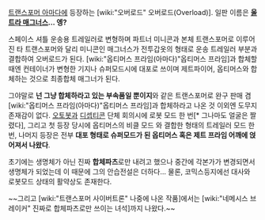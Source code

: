 [[트랜스포머 아마다]]에 등장하는 [wiki:"오버로드" 오버로드(Overload)].
일판 이름은 '''[[울트라 매그너스]]… 엥?'''

스페이스 셔틀 운송용 트레일러로 변형하며 파트너 미니콘과 본체 트랜스포머로 이루어진 타 트랜스포머와 달리 미니콘인 매그너스가 전투갑옷의 형태로 운송 트레일러 부분과 결합하여 오버로드가 된다. [wiki:"옵티머스 프라임(아마다)"옵티머스 프라임]과 합체할 때엔 컨테이너가 변형한 기지나 슈퍼모드시에 대포로 쓰이며 제트파이어, 옵티머스와 합체하는 것으로 최종합체 매그너가 된다.

그야말로 '''넌 그냥 합체하라고 있는 부속품일 뿐이지'''와 같은 트랜스포머로 완구 판매 겸 [wiki:"옵티머스 프라임(아마다)"옵티머스 프라임]과  합체하라고 나온 것 이외엔 도무지 존재감이 없다. [[오토봇]]과 [[디셉티콘]] 단체 회의시에 로봇 모드 한 번[* 그나마도 얼굴은 짤렸다], 그리고 첫 등장 당시에 옵티머스의 비클 모드 와 결합한 형태의 트레일러 모드 한 번, 나머지 등장은 전부 '''대포 형태로 슈퍼모드가 된 옵티머스 혹은 제트 프라임 어깨에 얹어져서 나왔다'''.

초기에는 생명체가 아닌 진짜 '''합체파츠'''로만 내려고 했으나 중간에 각본가가 변경되면서 생명체가 되었는데 이 때문에 그의 안습전설은 더하다… 물론, 코믹스등지에선 대사와 로봇모드 상태의 활약상도 존재한다.

~~그리고 [wiki:"트랜스포머 사이버트론" 나중에 나온 작품]에서는 [wiki:"네메시스 브레이커" 진짜로 합체파츠로만 쓰이는 녀석]까지 나왔다.~~

